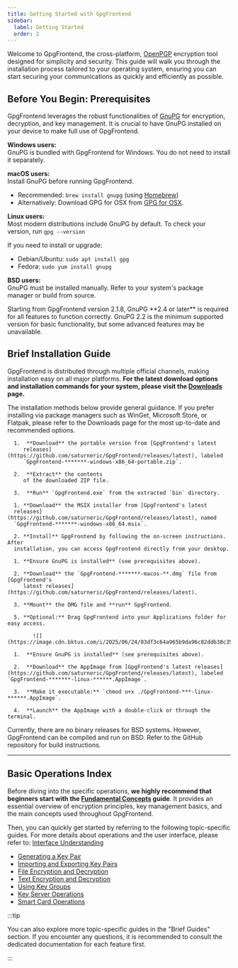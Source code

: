 ```yaml
---
title: Getting Started with GpgFrontend
sidebar:
  label: Getting Started
  order: 2
---
```



Welcome to GpgFrontend, the cross-platform, [OpenPGP](https://www.openpgp.org/)
encryption tool designed for simplicity and security. This guide will walk you
through the installation process tailored to your operating system, ensuring you
can start securing your communications as quickly and efficiently as possible.

## Before You Begin: Prerequisites

GpgFrontend leverages the robust functionalities of
[GnuPG](https://www.gnupg.org/) for encryption, decryption, and key management.
It is crucial to have GnuPG installed on your device to make full use of
GpgFrontend.

**Windows users:**  
GnuPG is bundled with GpgFrontend for Windows. You do not need to install it separately.

**macOS users:**  
Install GnuPG before running GpgFrontend.

- Recommended: `brew install gnupg` (using [Homebrew](https://formulae.brew.sh/formula/gnupg))
- Alternatively: Download GPG for OSX from [GPG for OSX](https://sourceforge.net/projects/gpgosx/files).

**Linux users:**  
Most modern distributions include GnuPG by default. To check your version, run `gpg --version`

If you need to install or upgrade:

- Debian/Ubuntu: `sudo apt install gpg`
- Fedora: `sudo yum install gnupg`

**BSD users:**  
GnuPG must be installed manually. Refer to your system's package manager or build from source.

<Aside type="caution">
  Starting from GpgFrontend version 2.1.8, GnuPG **2.4 or later** is required
  for all features to function correctly. GnuPG 2.2 is the minimum supported
  version for basic functionality, but some advanced features may be
  unavailable.
</Aside>

## Brief Installation Guide

GpgFrontend is distributed through multiple official channels, making
installation easy on all major platforms. **For the latest download options and
installation commands for your system, please visit the
[Downloads](/overview/downloads) page.**

The installation methods below provide general guidance. If you prefer
installing via package managers such as WinGet, Microsoft Store, or Flatpak,
please refer to the Downloads page for the most up-to-date and recommended
options.

<Tabs>
  <TabItem label="Windows(Portable)">

   <Steps>

      1.  **Download** the portable version from [GpgFrontend's latest
         releases](https://github.com/saturneric/GpgFrontend/releases/latest), labeled
         `GpgFrontend-*******-windows-x86_64-portable.zip`.

      2.  **Extract** the contents
         of the downloaded ZIP file.

      3.  **Run** `GpgFrontend.exe` from the extracted `bin` directory.

   </Steps>

  </TabItem>

  <TabItem label="Windows(Installer)">

   <Steps>

      1. **Download** the MSIX installer from [GpgFrontend's latest
      releases](https://github.com/saturneric/GpgFrontend/releases/latest), named
      `GpgFrontend-*******-windows-x86_64.msix`.

      2. **Install** GpgFrontend by following the on-screen instructions. After
      installation, you can access GpgFrontend directly from your desktop.

   </Steps>

  </TabItem>
  <TabItem label="macOS">

   <Steps>

      1. **Ensure GnuPG is installed** (see prerequisites above).

      2. **Download** the `GpgFrontend-*******-macos-**.dmg` file from [GpgFrontend's
         latest releases](https://github.com/saturneric/GpgFrontend/releases/latest).

      3. **Mount** the DMG file and **run** GpgFrontend.

      5. **Optional:** Drag GpgFrontend into your Applications folder for easy access.

            ![](https://image.cdn.bktus.com/i/2025/06/24/03df3c64a965b9da96c82ddb38c35b74b1796ee0.webp)

   </Steps>

  </TabItem>

   <TabItem label="Linux">

   <Steps>

      1.  **Ensure GnuPG is installed** (see prerequisites above).

      2.  **Download** the AppImage from [GpgFrontend's latest releases](https://github.com/saturneric/GpgFrontend/releases/latest), labeled `GpgFrontend-*******-linux-******.AppImage`.

      3.  **Make it executable:** `chmod u+x ./GpgFrontend-***-linux-******.AppImage`.

      4.  **Launch** the AppImage with a double-click or through the terminal.

   </Steps>

   </TabItem>

   <TabItem label="BSD">
   
Currently, there are no binary releases for BSD systems. However, GpgFrontend
can be compiled and run on BSD. Refer to the GitHub repository for build
instructions.

   </TabItem>
</Tabs>

---

## Basic Operations Index

Before diving into the specific operations, **we highly recommend that beginners
start with the [Fundamental Concepts](/guides/fundamental-concepts/) guide**. It
provides an essential overview of encryption principles, key management basics,
and the main concepts used throughout GpgFrontend.

Then, you can quickly get started by referring to the following topic-specific
guides. For more details about operations and the user interface, please refer to:
[Interface Understanding](/guides/understand-interface/)

- [Generating a Key Pair](/guides/generate-key/)
- [Importing and Exporting Key Pairs](/guides/import-export-key-pair/)
- [File Encryption and Decryption](/guides/file-operations/)
- [Text Encryption and Decryption](/guides/text-opetations/)
- [Using Key Groups](/guides/key-group/)
- [Key Server Operations](/guides/key-server-operations/)
- [Smart Card Operations](/guides/smart-card/)

:::tip

You can also explore more topic-specific guides in the "Brief Guides" section.
If you encounter any questions, it is recommended to consult the dedicated
documentation for each feature first.

:::
